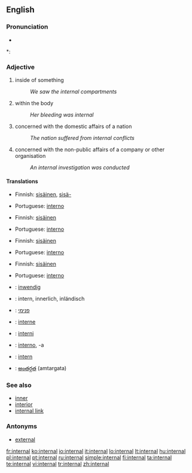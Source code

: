 ==English==

===Pronunciation===
* {{audio|en-us-internal.ogg|Audio (US)}}

*: {{rhymes|ɜː(r)nəl}}

===Adjective===
{{en-adj}}

# inside of something
#: ''We saw the internal compartments''
# within the body
#: ''Her bleeding was internal''
# concerned with the domestic affairs of a nation
#: ''The nation suffered from internal conflicts''
# concerned with the non-public affairs of a company or other organisation
#: ''An internal investigation was conducted''

====Translations====
{{trans-top|inside of something}}
* Finnish: [[sisäinen]], [[sisä-]]
{{trans-mid}}
* Portuguese: [[interno]]
{{trans-bottom}}

{{trans-top|within the body}}
* Finnish: [[sisäinen]]
{{trans-mid}}
* Portuguese: [[interno]]
{{trans-bottom}}

{{trans-top|concerned with the domestic affairs of a nation}}
* Finnish: [[sisäinen]]
{{trans-mid}}
* Portuguese: [[interno]]
{{trans-bottom}}

{{trans-top|concerned with the non-public affairs of a company or other organisation}}
* Finnish: [[sisäinen]]
{{trans-mid}}
* Portuguese: [[interno]]
{{trans-bottom}}

{{checktrans-top}}
* {{ttbc|Dutch}}: [[inwendig]]
* {{ttbc|German}}: intern, innerlich, inländisch
* {{ttbc|Hebrew}}: [[פנימי]]
* {{ttbc|Interlingua}}: [[interne]]
* {{ttbc|Novial}}: [[interni]]
* {{ttbc|Spanish}}: [[interno]], -a
* {{ttbc|Swedish}}: [[intern]]
* {{ttbc|Telugu}}: [[అంతర్గత]] (amtargata)
{{checktrans-bottom}}

===See also===
* [[inner]]
* [[interior]]
* [[internal link]]

===Antonyms===
* [[external]]

[[fr:internal]]
[[ko:internal]]
[[io:internal]]
[[it:internal]]
[[lo:internal]]
[[lt:internal]]
[[hu:internal]]
[[pl:internal]]
[[pt:internal]]
[[ru:internal]]
[[simple:internal]]
[[fi:internal]]
[[ta:internal]]
[[te:internal]]
[[vi:internal]]
[[tr:internal]]
[[zh:internal]]